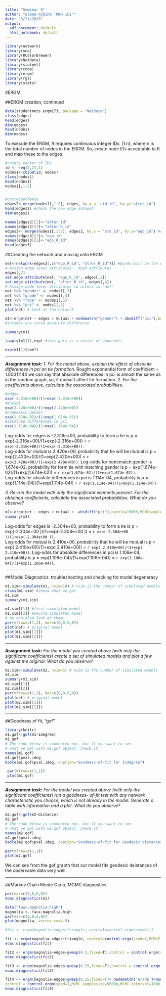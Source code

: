 ```yaml
---
title: "Seminar 9"
author: "Elena Rybina 'MKH 161'"
date: "3/21/2018"
output:
  pdf_document: default
  html_notebook: default
---
```

  
  
```r
library(network)
library(sna)
library(RColorBrewer) 
library(NetData)
library(statnet)
library(coda)
library(ergm)
library(rgl)
library(stats)
```

#ERGM

##ERGM creation, continued


```r
data(studentnets.ergm173, package = "NetData")
class(edges)
head(edges)
dim(edges)
head(nodes)
dim(nodes)
```


To execute the ERGM, R requires continuous integer IDs: [1:n], where n is the total number of nodes in the ERGM. So, create node IDs acceptable to R and map these to the edges.
```r
#create vector of IDs
id <- seq(1,22,1) 
nodes1<-cbind(id, nodes) 
class(nodes1)
head(nodes1)
nodes1[,1:2]


#correspondance
edges2<-merge(nodes1[,1:2], edges, by.x = 'std_id', by.y='alter_id') 
head(edges2) #check the new edge dataset
dim(edges2)

names(edges2)[1]<-"alter_id"
names(edges2)[2]<-"alter_R_id"
edges3<- merge(nodes1[,1:2], edges2, by.x = "std_id", by.y="ego_id") #data with IDs we need
names(edges3)[1]<-"ego_id" 
names(edges3)[2]<-"ego_R_id" 
head(edges3)
```

##Creating the network and moving onto ERGM

```r
net<-network(edges3[,c("ego_R_id", "alter_R_id")]) #Dyads will be the unit of analysis 
# Assign edge-level attributes - dyad attributes
edges[,2]
set.edge.attribute(net, "ego_R_id", edges[,2])
set.edge.attribute(net, "alter_R_id", edges[,4])
# Assign node-level attributes to actors in "net"
net %v% "gender" <- nodes1[,3] 
net %v% "grade" <- nodes1[,4] 
net %v% "race" <- nodes1[,5]
net %v% "pci" <- nodes1[,6] 
plot(net) # Look at the network
```


```r
m1<-ergm(net ~ edges + mutual + nodematch("gender") + absdiff("pci"),burnin=15000,MCMCsamplesize=30000,verbose=FALSE)
#incomes are cored absolute difference

summary(m1)
```


```r
lapply(m1[1],exp) #this gets us a vector of exponents

exp(m1[1]$coef)

```

*******    

_**Assignment task:**_
*1. For the model above, explain the effect of absolute differences in pci on tie formation.* 
Rought exponential form of coefficient = 1.00011144 we can say that absolute differences in pci is almost the same as in the random graph, so, it doesn't affect tie formation.
*2. For the coefficients above, calculate the associated probabilities.*    
```r
#edges
exp(-2.316e+00)/(1+exp(-2.316e+00))
#mutual
exp(2.420e+00)/(1+exp(2.420e+00))
#nodematch.gender
exp(1.674e-02)/(1+exp(1.674e-02))
#absolute differences in pci
exp(1.114e-04)/(1+exp(1.114e-04))


```


Log-odds for edges is -2.316e+00, probability to form a tie is p = exp(-2.316e+00)/(1+exp(-2.316e+00)) = `r exp(-2.316e+00)/(1+exp(-2.316e+00))`.    
Log-odds for mutual is 2.420e+00, probability that tie will be mutual is p = exp(2.420e+00)/(1+exp(2.420e+00)) = `r exp(2.420e+00)/(1+exp(2.420e+00))`. 
Log-odds for nodematch.gender is 1.674e-02, probability for form tie with matching gender is p = exp(1.674e-02)/(1+exp(1.674e-02)) = `r exp(1.674e-02)/(1+exp(1.674e-02))`.    
Log-odds for absolute differences in pci is 1.114e-04, probability is p = exp(1.114e-04)/(1+exp(1.114e-04)) = `r exp(1.114e-04)/(1+exp(1.114e-04))`.   

*3. Re-run the model with only the significant elements present. For the obtained coefficients, calculate the associated probabilities. What do you observe?*   

```r
m2<-ergm(net ~ edges + mutual +  absdiff("pci"),burnin=15000,MCMCsamplesize=30000,verbose=FALSE)
summary(m2)
```
Log-odds for edges is -2.304e+00, probability to form a tie is p = exp(-2.304e+00 )/(1+exp(-2.304e+00 )) = `r exp(-2.304e+00 )/(1+exp(-2.304e+00 ))`.    
Log-odds for mutual is  2.410e+00, probability that tie will be mutual is p = exp( 2.410e+00)/(1+exp( 2.410e+00)) = `r exp( 2.410e+00)/(1+exp( 2.410e+00))`. 
Log-odds for absolute differences in pci is 1.106e-04, probability is p = exp(1.106e-04)/(1+exp(1.106e-04)) = `r exp(1.106e-04)/(1+exp(1.106e-04))`.     

*******   

##Model Diagnostics: troubleshooting and checking for model degeneracy    

```r

m1.sim<-simulate(m1, nsim=10) # nsim is the number of simulated models
class(m1.sim) #check what we get
m1.sim
summary(m1.sim)


```

```r
m1.sim[[1]] #first simulated model
m1.sim[[2]] #second simulated model
# We can also look at them:
par(mfrow=c(1,3), mar=c(0,0,0,0)) 
plot(net) # original model 
plot(m1.sim[[1]]) 
plot(m1.sim[[2]])
```
******    


**Assignment task:** *For the model you created above (with only the significant coefficients) create a set of simulated models and plot a few against the original. What do you observe?*

```r
m2.sim<-simulate(m2, nsim=5) # nsim is the number of simulated models
m2.sim
summary(m2.sim)
m2.sim[[1]] 
m2.sim[[2]] 
par(mfrow=c(1,3), mar=c(0,0,0,0)) 
plot(net) # original model 
plot(m2.sim[[1]]) 
plot(m2.sim[[2]])
```


******    

##Goodness of fit, "gof"


```r
library(knitr)
m1.gof<-gof(m1~idegree)
m1.gof
# The code below is commented out, but if you want to see
# what we get with m1.gof object, check it:
names(m1.gof)
m1.gof$pval.ideg
kable(m1.gof$pval.ideg, caption="Goodness-of-fit for Indegree")

 par(mfrow=c(1,1)) 
 plot(m1.gof)
```

******    

_**Assignment task:**_ *For the model you created above (with only the significant coefficients) run a goodness- of-fit test with any network characteristic you choose, which is not already in the model. Generate a table with information and a plot. What do you observe?*


```r
m2.gof<-gof(m2~distance)
m2.gof
# The code below is commented out, but if you want to see
# what we get with m1.gof object, check it:
names(m2.gof)
m2.gof$pval.ideg
kable(m2.gof$pval.ideg, caption="Goodness-of-fit for Geodesic distances")

par(mfrow=c(1,1)) 
plot(m2.gof)
```

We can see from the gof grapth that our model fits geodesic deistances of the observable data very well.

*****   

##Markov Chain Monte Carlo, MCMC diagnostics

```r
par(mar=c(0,0,0,0)) 
mcmc.diagnostics(m1)
```

```r
data('faux.magnolia.high') 
magnolia <- faux.magnolia.high 
par(mar=c(0,0,0,0)) 
plot(magnolia, vertex.cex=.5)

```
```r
#fit <- ergm(magnolia~edges+triangle, control=control.ergm(seed=1))
```
```r
fit <- ergm(magnolia~edges+triangle, control=control.ergm(seed=1,MCMLE.maxit=3))
mcmc.diagnostics(fit)

```
```r
fit2 <- ergm(magnolia~edges+gwesp(0.5,fixed=T),control = control.ergm(seed=1))
mcmc.diagnostics(fit2)
```

```r
fit3 <- ergm(magnolia~edges+gwesp(0.25,fixed=T),control = control.ergm(seed=1), verbose=T)
mcmc.diagnostics(fit3)
```

```r
fit4 <- ergm(magnolia~edges+gwesp(0.25,fixed=T)+ nodematch('Grade')+nodematch('Race')+nodematch('Sex'),
control = control.ergm(seed=1,MCMC.samplesize=50000,MCMC.interval=1000), verbose=T)
mcmc.diagnostics(fit4)
```

